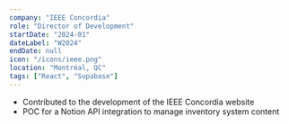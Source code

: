 ```yaml
---
company: "IEEE Concordia"
role: "Director of Development"
startDate: "2024-01"
dateLabel: "W2024"
endDate: null
icon: "/icons/ieee.png"
location: "Montréal, QC"
tags: ["React", "Supabase"]
---
```


- Contributed to the development of the IEEE Concordia website
- POC for a Notion API integration to manage inventory system content
